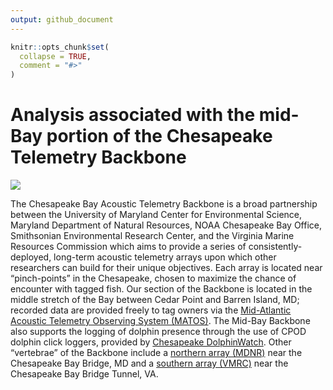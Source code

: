 ```yaml
---
output: github_document
---
```


<!-- README.md is generated from README.Rmd. Please edit that file -->

```r
knitr::opts_chunk$set(
  collapse = TRUE,
  comment = "#>"
)
```

# Analysis associated with the mid-Bay portion of the Chesapeake Telemetry Backbone

![](Figures and Animations/midbay.gif)

The Chesapeake Bay Acoustic Telemetry Backbone is a broad partnership between the University of Maryland Center for Environmental Science, Maryland Department of Natural Resources, NOAA Chesapeake Bay Office, Smithsonian Environmental Research Center, and the Virginia Marine Resources Commission which aims to provide a series of consistently-deployed, long-term acoustic telemetry arrays upon which other researchers can build for their unique objectives. Each array is located near “pinch-points” in the Chesapeake, chosen to maximize the chance of encounter with tagged fish. Our section of the Backbone is located in the middle stretch of the Bay between Cedar Point and Barren Island, MD; recorded data are provided freely to tag owners via the [Mid-Atlantic Acoustic Telemetry Observing System (MATOS)](https://matos.asascience.com/project/detail/161). The Mid-Bay Backbone also supports the logging of dolphin presence through the use of CPOD dolphin click loggers, provided by [Chesapeake DolphinWatch](https://chesapeakedolphinwatch.org/). Other "vertebrae" of the Backbone include a [northern array (MDNR)](https://matos.asascience.com/project/detail/181) near the Chesapeake Bay Bridge, MD and a [southern array (VMRC)](https://matos.asascience.com/project/detail/164) near the Chesapeake Bay Bridge Tunnel, VA.